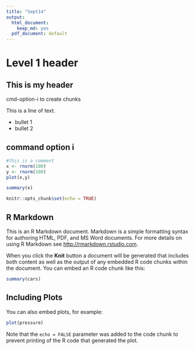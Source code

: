 ```yaml
---
title: "Sept14"
output:
  html_document:
    keep_md: yes
  pdf_document: default
---
```


# Level 1 header

## This is my header

cmd-option-i to create chunks

This is a line of text. 

- bullet 1 
- bullet 2

## command option i 

```r
#this is a comment
x <- rnorm(100)
y <- rnorm(100)
plot(x,y)
```

```r
summary(x)
```


```r
knitr::opts_chunk$set(echo = TRUE)
```


## R Markdown

This is an R Markdown document. Markdown is a simple formatting syntax for authoring HTML, PDF, and MS Word documents. For more details on using R Markdown see <http://rmarkdown.rstudio.com>.

When you click the **Knit** button a document will be generated that includes both content as well as the output of any embedded R code chunks within the document. You can embed an R code chunk like this:

```r
summary(cars)
```

## Including Plots

You can also embed plots, for example:

```r
plot(pressure)
```

Note that the `echo = FALSE` parameter was added to the code chunk to prevent printing of the R code that generated the plot.
